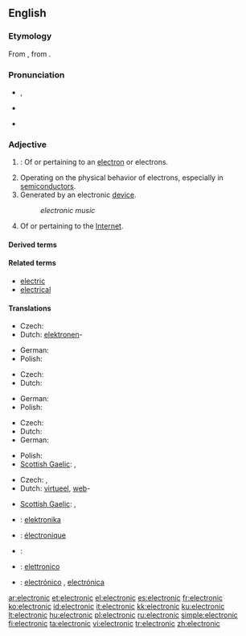 ==English==

{{rank|account|party|sight|455|electronic|sea|necessary|idea}}

===Etymology===
From {{etyl|la|en}} {{term|electrinus||made of amber|lang=la}}, from {{etyl|grc|en}}  {{term|ἤλεκτρον||amber|tr=ēlektron|lang=grc|sc=polytonic}}.

===Pronunciation===
* {{a|RP}} {{IPA|/ˌɛl.ɛkˈtɹɒn.ɪk/|/ˌɛl.ɪkˈtɹɒn.ɪk/|/ɪˌlɛkˈtɹɒn.ɪk/}}, {{SAMPA|/I%lEk"trQnIk/}}
* {{a|US}} {{IPA|/ɪˌlɛkˈtɹɑː.nɪk/|/ˌiː.lɛkˈtɹɑː.nɪk/}}
* {{audio|en-us-electronic.ogg|Audio (US)}}

===Adjective===
{{en-adj|-}}

# {{context|physics|chemistry}}: Of or pertaining to an [[electron]] or electrons.
# Operating on the physical behavior of electrons, especially in [[semiconductor]]s.
# Generated by an electronic [[device]].
#: ''electronic music''
# Of or pertaining to the [[Internet]].

====Derived terms====
{{lookfrom|electronic}}

====Related terms====
* [[electric]]
* [[electrical]]

====Translations====
{{trans-top|pertaining to electrons}}
* Czech: {{t-|cs|elektronový}}
* Dutch: [[elektronen]]-
{{trans-mid}}
* German: {{t+|de|elektronisch}}
* Polish: {{t-|pl|elektronowy|m}}
{{trans-bottom}}

{{trans-top|operating on behavior of electrons}}
* Czech: {{t-|cs|elektronový}}
* Dutch: {{t-|nl|elektronisch}}
{{trans-mid}}
* German: {{t+|de|elektronisch}}
* Polish: {{t+|pl|elektroniczny|m}}
{{trans-bottom}}

{{trans-top|generated by electronic device}}
* Czech: {{t-|cs|elektronický}}
* Dutch: {{t-|nl|elektronisch}}
* German: {{t+|de|elektronisch}}
{{trans-mid}}
* Polish: {{t+|pl|elektroniczny|m}}
* [[Scottish Gaelic]]: {{t-|gd|dealanach}}, {{t-|gd|dealain}}
{{trans-bottom}}

{{trans-top|of or pertaining to the Internet}}
* Czech: {{t-|cs|elektronický}}, {{t-|cs|internetový}}
* Dutch: [[virtueel]], [[web]]-
{{trans-mid}}
* [[Scottish Gaelic]]: {{t-|gd|dealanach}}, {{t-|gd|dealain}}
{{trans-bottom}}

{{checktrans-top}}
* {{ttbc|Esperanto}}: [[elektronika]]
* {{ttbc|French}}: [[électronique]]
{{checktrans-mid}}
* {{ttbc|German}}: {{t+|de|elektronisch}}
* {{ttbc|Italian}}: [[elettronico]]
* {{ttbc|Spanish}}: [[electrónico]] {{m}}, [[electrónica]] {{f}}
{{checktrans-bottom}}

[[ar:electronic]]
[[et:electronic]]
[[el:electronic]]
[[es:electronic]]
[[fr:electronic]]
[[ko:electronic]]
[[id:electronic]]
[[it:electronic]]
[[kk:electronic]]
[[ku:electronic]]
[[lt:electronic]]
[[hu:electronic]]
[[pl:electronic]]
[[ru:electronic]]
[[simple:electronic]]
[[fi:electronic]]
[[ta:electronic]]
[[vi:electronic]]
[[tr:electronic]]
[[zh:electronic]]